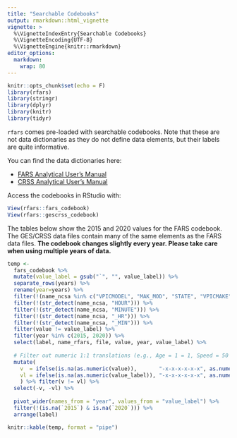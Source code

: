 ---
title: "Searchable Codebooks"
output: rmarkdown::html_vignette
vignette: >
  %\VignetteIndexEntry{Searchable Codebooks}
  %\VignetteEncoding{UTF-8}
  %\VignetteEngine{knitr::rmarkdown}
editor_options: 
  markdown: 
    wrap: 80
---

```{r, echo=F, message=F, warning=F}
knitr::opts_chunk$set(echo = F)
library(rfars)
library(stringr)
library(dplyr)
library(knitr)
library(tidyr)
```

`rfars` comes pre-loaded with searchable codebooks. Note that these are not data
dictionaries as they do not define data elements, but their labels are quite
informative.

You can find the data dictionaries here:

-   [FARS Analytical User's Manual](https://crashstats.nhtsa.dot.gov/Api/Public/ViewPublication/813417)
-   [CRSS Analytical User's Manual](https://crashstats.nhtsa.dot.gov/Api/Public/ViewPublication/813436)

Access the codebooks in RStudio with:

```{r, eval=F, echo=T}
View(rfars::fars_codebook)
View(rfars::gescrss_codebook)
```

The tables below show the 2015 and 2020 values for the FARS codebook. The GES/CRSS data files contain many of the same elements as the FARS data files.
**The codebook changes slightly every year. Please take care when using multiple years of data.**


```{r, results='asis', warning=F, message=F}
temp <-
  fars_codebook %>%
  mutate(value_label = gsub("`", "", value_label)) %>%
  separate_rows(years) %>%
  rename(year=years) %>%
  filter(!(name_ncsa %in% c("VPICMODEL", "MAK_MOD", "STATE", "VPICMAKE", "ALC_RES", "DR_WGT", "AGE", "PBAGE", "DRUGRES1", "DRUGRES2", "DRUGRES3", "TRAV_SP"))) %>%
  filter(!(str_detect(name_ncsa, "HOUR"))) %>%
  filter(!(str_detect(name_ncsa, "MINUTE"))) %>%
  filter(!(str_detect(name_ncsa, "_HR"))) %>%
  filter(!(str_detect(name_ncsa, "_MIN"))) %>%
  filter(value != value_label) %>%
  filter(year %in% c(2015, 2020)) %>%
  select(label, name_rfars, file, value, year, value_label) %>%
  
  # Filter out numeric 1:1 translations (e.g., Age = 1 = 1, Speed = 50 = 50)
  mutate(
    v  = ifelse(is.na(as.numeric(value)),       "-x-x-x-x-x-x", as.numeric(value)),
    vl = ifelse(is.na(as.numeric(value_label)), "-x-x-x-x-x-x", as.numeric(value_label))
    ) %>% filter(v != vl) %>%
  select(-v, -vl) %>%
  
  pivot_wider(names_from = "year", values_from = "value_label") %>%
  filter(!(is.na(`2015`) & is.na(`2020`))) %>%
  arrange(label)

knitr::kable(temp, format = "pipe")
```
